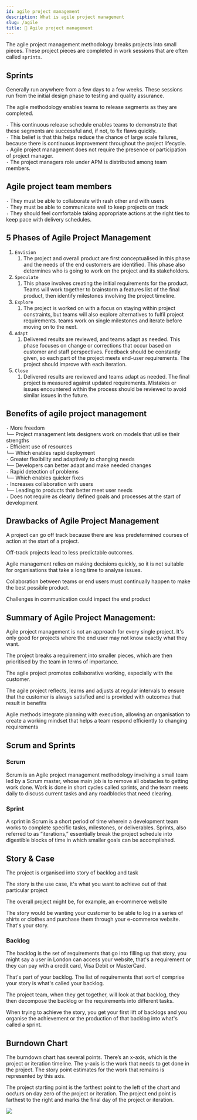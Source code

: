 ```yaml
---
id: agile project management
description: What is agile project management
slug: /agile
title: 🔁 Agile project management
---
```


The agile project management methodology breaks projects into small pieces. These project pieces are completed in work sessions that are often called `sprints`.

## Sprints 
Generally run anywhere from a few days to a few weeks. These sessions run from the initial design phase to testing and quality assurance.

The agile methodology enables teams to release segments as they are completed.

`-` This continuous release schedule enables teams to demonstrate that these segments are successful and, if not, to fix flaws quickly. <br />
`-` This belief is that this helps reduce the chance of large scale failures, because there is continuous improvement throughout the project lifecycle. <br />
`-` Agile project management does not require the presence or participation of project manager. <br />
`-` The project managers role under APM is distributed among team members. <br />

## Agile project team members
`-` They must be able to collaborate with rash other and with users <br />
`-` They must be able to communicate well to keep projects on track <br />
`-` They should feel comfortable taking appropriate actions at the right ties to keep pace with delivery schedules. <br />

## 5 Phases of Agile Project Management

1. `Envision`
    1. The project and overall product are first conceptualised in this phase and the needs of the end customers are identified. This phase also determines who is going to work on the project and its stakeholders. 
2. `Speculate`
    1. This phase involves creating the initial requirements for the product. Teams will work together to brainstorm a features list of the final product, then identify milestones involving the project timeline. 
3. `Explore`
    1. The project is worked on with a focus on staying within project constraints, but teams will also explore alternatives to fulfil project requirements. teams work on single milestones and iterate before moving on to the next. 
4. `Adapt`
    1. Delivered results are reviewed, and teams adapt as needed. This phase focuses on change or corrections that occur based on customer and staff perspectives. Feedback should be constantly given, so each part of the project meets end-user requirements. The project should improve with each iteration. 
5. `Close`
    1. Delivered results are reviewed and teams adapt as needed. The final project is measured against updated requirements. Mistakes or issues encountered within the process should be reviewed to avoid similar issues in the future. 
    
## Benefits of agile project management

`-` More freedom <br />
`└──` Project management lets designers work on models that utilise their strengths <br />
`-` Efficient use of resources <br />
`└──` Which enables rapid deployment <br />
`-` Greater flexibility and adaptively to changing needs <br />
`└──` Developers can better adapt and make needed changes <br />
`-` Rapid detection of problems <br />
`└──` Which enables quicker fixes <br />
`-` Increases collaboration with users <br />
`└──` Leading to products that better meet user needs <br />
`-` Does not require as clearly defined goals and processes at the start of development <br />

## Drawbacks of Agile Project Management
A project can go off track because there are less predetermined courses of action at the start of a project.

Off-track projects lead to less predictable outcomes.

Agile management relies on making decisions quickly, so it is not suitable for organisations that take a long time to analyse issues.

Collaboration between teams or end users must continually happen to make the best possible product.

Challenges in communication could impact the end product

## Summary of Agile Project Management:
Agile project management is not an approach for every single project. It's only good for projects where the end user may not know exactly what they want.

The project breaks a requirement into smaller pieces, which are then prioritised by the team in terms of importance.

The agile project promotes collaborative working, especially with the customer.

The agile project reflects, learns and adjusts at regular intervals to ensure that the customer is always satisfied and is provided with outcomes that result in benefits

Agile methods integrate planning with execution, allowing an organisation to create a working mindset that helps a team respond efficiently to changing requirements

## Scrum and Sprints
### Scrum
Scrum is an Agile project management methodology involving a small team led by a Scrum master, whose main job is to remove all obstacles to getting work done. Work is done in short cycles called sprints, and the team meets daily to discuss current tasks and any roadblocks that need clearing.

### Sprint
A sprint in Scrum is a short period of time wherein a development team works to complete specific tasks, milestones, or deliverables. Sprints, also referred to as “iterations,” essentially break the project schedule into digestible blocks of time in which smaller goals can be accomplished.

## Story & Case
The project is organised into story of backlog and task

The story is the use case, it's what you want to achieve out of that particular project

The overall project might be, for example, an e-commerce website

The story would be wanting your customer to be able to log in a series of shirts or clothes and purchase them through your e-commerce website. That's your story.

### Backlog
The backlog is the set of requirements that go into filling up that story, you might say a user in London can access your website, that's a requirement or they can pay with a credit card, Visa Debit or MasterCard.

That's part of your backlog. The list of requirements that sort of comprise your story is what's called your backlog.

The project team, when they get together, will look at that backlog, they then decompose the backlog or the requirements into different tasks.

When trying to achieve the story, you get your first lift of backlogs and you organise the achievement or the production of that backlog into what's called a sprint.


## Burndown Chart
The burndown chart has several points. There’s an x-axis, which is the project or iteration timeline. The y-axis is the work that needs to get done in the project. The story point estimates for the work that remains is represented by this axis.

The project starting point is the farthest point to the left of the chart and occ\urs on day zero of the project or iteration. The project end point is farthest to the right and marks the final day of the project or iteration.

![](/img/burndown-chart.png)
